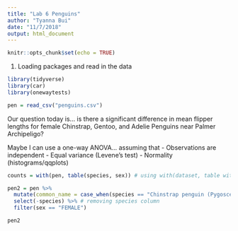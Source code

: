 ```yaml
---
title: "Lab 6 Penguins"
author: "Tyanna Bui"
date: "11/7/2018"
output: html_document
---
```


```r
knitr::opts_chunk$set(echo = TRUE)
```

1. Loading packages and read in the data
```r
library(tidyverse)
library(car)
library(onewaytests)

pen = read_csv("penguins.csv")
```

Our question today is... is there a significant difference in mean flipper lengths for female Chinstrap, Gentoo, and Adelie Penguins near Palmer Archipeligo?

Maybe I can use a one-way ANOVA... assuming that
- Observations are independent
- Equal variance (Levene's test)
- Normality (histograms/qqplots)

```r
counts = with(pen, table(species, sex)) # using with(dataset, table with wanted colms)

pen2 = pen %>% 
  mutate(common_name = case_when(species == "Chinstrap penguin (Pygoscelis antarctica)" ~ "Chinstrap", species == "Adelie Penguin (Pygoscelis adeliae)" ~ "Adelie", species == "Gentoo penguin (Pygoscelis papua)" ~ "Gentoo")) %>% 
  select(-species) %>% # removing species column
  filter(sex == "FEMALE")

pen2
```

